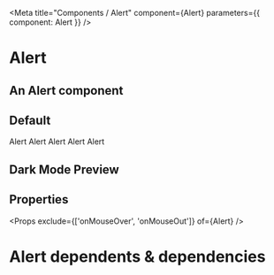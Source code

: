 

<Meta title="Components / Alert" component={Alert} parameters={{ component: Alert }} />

# Alert

## An Alert component

## Default

<Preview>
  <Story name="Default">
  <Alert title="Default">Alert</Alert>
  </Story>
</Preview>

<Preview>
  <Story name="Danger">
  <Alert title="Danger" icon="no-entry-circle" borderRadius fcStyle="danger">
    Alert
  </Alert>
  </Story>
</Preview>

<Preview>
  <Story name="Success">
  <Alert
    borderRadius
    fcStyle="success"
    title="Lorem ipsum dolor sit amet, consectetur adipiscing elit. Fusce in nisl ut tortor volutpat eleifend ac eu ante. Proin sit amet purus orci. Fusce porttitor tortor sit amet diam maximus, euismod lobortis felis finibus."
    icon="check-circle"
  >
    Alert
  </Alert>
  </Story>
</Preview>

<Preview>
  <Story name="Warning">
  <Alert borderRadius fcStyle="warning" title="Warning" icon="exclamation-circle">
    Alert
  </Alert>
  </Story>
</Preview>

<Preview>
  <Story name="Info">
  <Alert borderRadius fcStyle="info" title="Info" icon="question-circle">
    Alert
  </Alert>
  </Story>
</Preview>

## Dark Mode Preview

<AlertDemo />

## Properties

<Props exclude={['onMouseOver', 'onMouseOut']} of={Alert} />

# Alert dependents & dependencies

<DependenciesTable titleDependencies="Dependencies" titleDependents="Dependents" of={Alert} />

